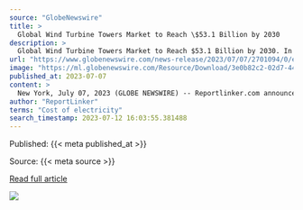 ```yaml
---
source: "GlobeNewswire"
title: >
  Global Wind Turbine Towers Market to Reach \$53.1 Billion by 2030
description: >
  Global Wind Turbine Towers Market to Reach $53.1 Billion by 2030. In the changed post COVID-19 business landscape, the global market for Wind Turbine Towers estimated at US$30.6 Billion in the year 2022, is projected to reach a revised size of US$53.1 Billion…
url: "https://www.globenewswire.com/news-release/2023/07/07/2701094/0/en/Global-Wind-Turbine-Towers-Market-to-Reach-53-1-Billion-by-2030.html"
image: "https://ml.globenewswire.com/Resource/Download/3e0b82c2-02d7-44c8-b22f-561e0f321f39"
published_at: 2023-07-07
content: >
  New York, July 07, 2023 (GLOBE NEWSWIRE) -- Reportlinker.com announces the release of the report "Global Wind Turbine Towers Industry" - https://www.reportlinker.com/p06044140/?utm_source=GNWTubular … [+31373 chars]
author: "ReportLinker"
terms: "Cost of electricity"
search_timestamp: 2023-07-12 16:03:55.381488
---
```



Published: {{< meta published_at >}}


Source: {{< meta source >}}


[Read full article]({{< meta url >}}){target='_blank'}



![](`r rmarkdown::metadata$image[1]`)
